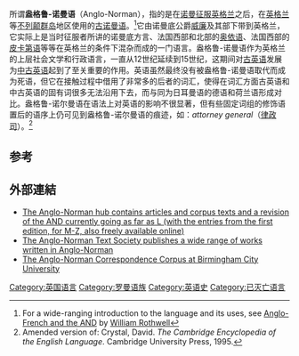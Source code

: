 {{infobox Language
|name=盎格鲁-诺曼语
|familycolor=Indo-European
|region=英国／英格兰
|extinct=最终消融進英语，推進古英語演化为[[中古英语|中古英语]]
|fam1=[[印欧语系|印欧语系]]
|fam2=[[意大利语族|意大利语族]]
|fam3=[[罗曼语族|罗曼语族]]
|fam4=[[意大利-西罗曼语支|意大利-西罗曼语支]]
|fam5=西罗曼语支
|fam6=[[高卢-伊比利亚语支|高卢-伊比利亚语支]]
|fam7=[[高卢-罗曼语支|高卢-罗曼语支]]
|fam8=高卢-雷蒂亚语支
|fam9=[[奥依语|奥依语]]
|iso3=xno}}

所谓'''盎格鲁-诺曼语'''（Anglo-Norman），指的是在[[诺曼征服英格兰|诺曼征服英格兰]]之后，在[[英格兰|英格兰]]等[[不列颠群岛|不列颠群岛]]地区使用的[[古诺曼语|古诺曼语]]。<ref>For a wide-ranging introduction to the language and its uses, see [http://www.anglo-norman.net/sitedocs/main-intro.html#sec1 Anglo-French and the AND] {{Wayback|url=http://www.anglo-norman.net/sitedocs/main-intro.html#sec1 |date=20060327223511 }} by [[William_Rothwell|William Rothwell]]</ref>它由诺曼底公爵[[征服者威廉|威廉]]及其部下带到英格兰，它实际上是当时征服者所讲的诺曼底方言、法国西部和北部的[[奥依语|奥依语]]、法国西部的[[皮卡第语|皮卡第语]]等等在英格兰的条件下混杂而成的一门语言。盎格鲁-诺曼语作为英格兰的上层社会文学和行政语言，一直从12世纪延续到15世纪，这期间对[[古英语|古英语]]发展为[[中古英语|中古英语]]起到了至关重要的作用。英语虽然最终没有被盎格鲁-诺曼语取代而成为死语，但它在接触过程中借用了非常多的后者的词汇，使得在词汇方面古英语和中古英语的固有词很多无法沿用下去，而与同为日耳曼语的德语和荷兰语形成对比。盎格鲁-诺尔曼语在语法上对英语的影响不很显著，但有些固定词组的修饰语置后的语序上仍可见到盎格鲁-诺尔曼语的痕迹，如：''attorney general''（[[律政司|律政司]]）。<ref>Amended version of: Crystal, David. ''The Cambridge Encyclopedia of the English Language''. Cambridge University Press, 1995.</ref>

== 参考 ==
{{reflist}}

==外部連結==
* [http://www.anglo-norman.net/ The Anglo-Norman hub contains articles and corpus texts and a revision of the AND currently going as far as L (with the entries from the first edition, for M-Z, also freely available online)] {{Webarchive|url=https://wayback.archive-it.org/all/20130704150147/http://www.anglo-norman.net/ |date=2013-07-04 }}
*[http://www.anglo-norman-texts.net/ The Anglo-Norman Text Society publishes a wide range of works written in Anglo-Norman] {{Wayback|url=http://www.anglo-norman-texts.net/ |date=20210702003242 }}
*[https://archive.is/20121222212412/http://www.bcu.ac.uk/pme/school-of-english/research/collections/anglo-norman-corpus The Anglo-Norman Correspondence Corpus at Birmingham City University]

[[Category:英国语言|Category:英国语言]]
[[Category:罗曼语族|Category:罗曼语族]]
[[Category:英语史|Category:英语史]]
[[Category:已灭亡语言|Category:已灭亡语言]]